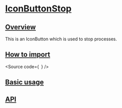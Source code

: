 

<Meta of={Stories} />

# [IconButtonStop](#iconbuttonstop)

## [Overview](#overview)

This is an IconButton which is used to stop processes.

## [How to import](#how-to-import)

<Source
  code={`
`}
/>

## [Basic usage](#basic-usage)

<Canvas of={Stories.Base} />

## [API](#api)

<ArgTypes of={Stories} />
